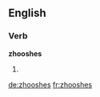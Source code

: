 ==English==

===Verb===
'''zhooshes'''

# {{third-person singular of|zhoosh}}

[[de:zhooshes]]
[[fr:zhooshes]]